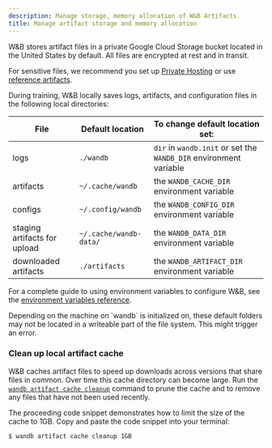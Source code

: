 ```yaml
---
description: Manage storage, memory allocation of W&B Artifacts.
title: Manage artifact storage and memory allocation
---
```


W&B stores artifact files in a private Google Cloud Storage bucket located in the United States by default. All files are encrypted at rest and in transit.

For sensitive files, we recommend you set up [Private Hosting](/platform/hosting/) or use [reference artifacts](/models/artifacts/track-external-files/).

During training, W&B locally saves logs, artifacts, and configuration files in the following local directories:

| File | Default location | To change default location set: |
| ---- | ---------------- | ------------------------------- |
| logs | `./wandb` | `dir` in `wandb.init` or set the `WANDB_DIR` environment variable |
| artifacts | `~/.cache/wandb` | the `WANDB_CACHE_DIR` environment variable |
| configs | `~/.config/wandb` | the `WANDB_CONFIG_DIR` environment variable |
| staging artifacts for upload  | `~/.cache/wandb-data/` | the `WANDB_DATA_DIR` environment variable |
| downloaded artifacts | `./artifacts` | the `WANDB_ARTIFACT_DIR` environment variable |

For a complete guide to using environment variables to configure W&B, see the [environment variables reference](/models/track/environment-variables/).

<Warning>
Depending on the machine on `wandb` is initialized on, these default folders may not be located in a writeable part of the file system. This might trigger an error.
</Warning>

### Clean up local artifact cache

W&B caches artifact files to speed up downloads across versions that share files in common. Over time this cache directory can become large. Run the [`wandb artifact cache cleanup`](/models/ref/cli/wandb-artifact/wandb-artifact-cache/) command to prune the cache and to remove any files that have not been used recently.

The proceeding code snippet demonstrates how to limit the size of the cache to 1GB. Copy and paste the code snippet into your terminal:

```bash
$ wandb artifact cache cleanup 1GB
```
